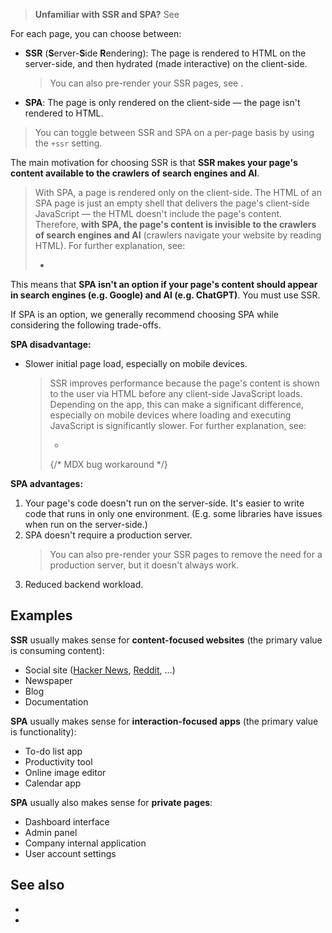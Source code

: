 
> **Unfamiliar with SSR and SPA?** See <Link href="/what-is-SSR-and-SPA" />

For each page, you can choose between:
 - **SSR** (**S**erver-**S**ide **R**endering): The page is rendered to HTML on the server-side, and then <Link href="/hydration">hydrated</Link> (made interactive) on the client-side.
   > You can also pre-render your SSR pages, see <Link href="/pre-rendering" />.
 - **SPA**: The page is only rendered on the client-side — the page isn't rendered to HTML.

> You can toggle between SSR and SPA on a per-page basis by using the <Link href="/ssr">`+ssr` setting</Link>.

The main motivation for choosing SSR is that **SSR makes your page's content available to the crawlers of search engines and AI**.

> With SPA, a page is rendered only on the client-side. The HTML of an SPA page is just an empty shell that delivers the page's client-side JavaScript — the HTML doesn't include the page's content. Therefore, **with SPA, the page's content is invisible to the crawlers of search engines and AI** (crawlers navigate your website by reading HTML). For further explanation, see:
> - <Link href="/what-is-SSR-and-SPA#crawlers" />

This means that **SPA isn't an option if your page's content should appear in search engines (e.g. Google) and AI (e.g. ChatGPT)**. You must use SSR.

If SPA is an option, we generally recommend choosing SPA while considering the following trade-offs.

**SPA disadvantage:**
- Slower initial page load, especially on mobile devices.
  > SSR improves performance because the page's content is shown to the user via HTML before any client-side JavaScript loads. Depending on the app, this can make a significant difference, especially on mobile devices where loading and executing JavaScript is significantly slower. For further explanation, see:
  > - <Link href="/what-is-SSR-and-SPA#performance" />
  > <p/> {/* MDX bug workaround */}


**SPA advantages:**
1. Your page's code doesn't run on the server-side. It's easier to write code that runs in only one environment. (E.g. some libraries have issues when run on the server-side.)
1. SPA doesn't require a production server.
   > You can also <Link href="/pre-rendering">pre-render your SSR pages</Link> to remove the need for a production server, but <Link href="/pre-rendering#should-i-pre-render">it doesn't always work</Link>.
1. Reduced backend workload.


## Examples

**SSR** usually makes sense for **content-focused websites** (the primary value is consuming content):
- Social site ([Hacker News](https://news.ycombinator.com), [Reddit](https://www.reddit.com), ...)
- Newspaper
- Blog
- Documentation

**SPA** usually makes sense for **interaction-focused apps** (the primary value is functionality):
- To-do list app
- Productivity tool
- Online image editor
- Calendar app

**SPA** usually also makes sense for **private pages**:
- Dashboard interface
- Admin panel
- Company internal application
- User account settings


## See also

- <Link href="/what-is-SSR-and-SPA" />
- <Link href="/pre-rendering" />
